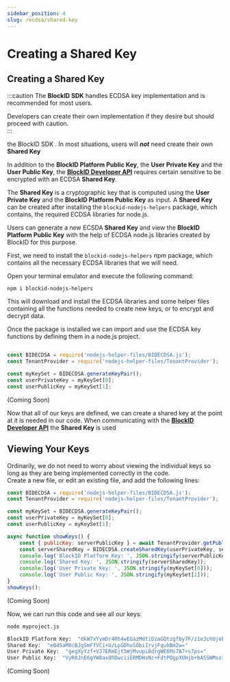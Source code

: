 ```yaml
---
sidebar_position: 4
slug: /ecdsa/shared-key
---
```


# Creating a Shared Key

## Creating a Shared Key

:::caution
The **BlockID SDK** handles ECDSA key implementation and is recommended for most users.
	
Developers can create their own implementation if they desire but should proceed with caution.  
:::
 

the BlockID SDK . In  most situations, users will ***not*** need create their own **Shared Key**

In addition to the **BlockID Platform Public Key**, the **User Private Key** and the **User Public Key**, the **[BlockID Developer API](https://blockid-trial.1kosmos.net/swagger-ui.html)** requires certain sensitive  to be encrypted with an ECDSA **Shared Key**. 

The **Shared Key** is a cryptographic key that is computed using the **User Private Key** and the **BlockID Platform Public Key** as input. A **Shared Key** can be created after installing the `blockid-nodejs-helpers` package, which contains, the required ECDSA libraries for node.js. 



Users can generate a new ECSDA **Shared Key**  and view the **BlockID Platform Public Key** with the help of ECDSA node.js libraries created by BlockID for this purpose. 



First, we need to install the `blockid-nodejs-helpers` npm package, which contains all the necessary ECDSA libraries that we will need. 

Open your terminal emulator and execute the following command:


```bash title="Terminal Emulator"
npm i blockid-nodejs-helpers
```


This will download and install the ECDSA libraries and some helper files containing all the functions needed to create new keys, or to encrypt and decrypt data.
 

Once the package is installed we can import and use the ECDSA key functions by defining them in a node.js project. 

<Tabs groupId="operating-systems">
  <TabItem value="node" label="Node.js">  

```jsx title="REQUEST"

const BIDECDSA = require('nodejs-helper-files/BIDECDSA.js');
const TenantProvider = require('nodejs-helper-files/TenantProvider');

const myKeySet = BIDECDSA.generateKeyPair();
const userPrivateKey = myKeySet[0];
const userPublicKey = myKeySet[1];
```

</TabItem>
  <TabItem value="php" label="PHP" className="gray-text">
(Coming Soon)
</TabItem>
</Tabs>

Now that all of our keys are defined, we can create a shared key at the point at it is needed in our code. When communicating with the **[BlockID Developer API](https://blockid-trial.1kosmos.net/swagger-ui.html)** the **Shared Key** is used 
## Viewing Your Keys

Ordinarily, we do not need to worry about viewing the individual keys so long as they are being implemented correctly in the code.   
Create a new file, or edit an existing file, and add the following lines:

    

<Tabs groupId="operating-systems">
  <TabItem value="node" label="Node.js">  

```jsx title="REQUEST"
const BIDECDSA = require('nodejs-helper-files/BIDECDSA.js');
const TenantProvider = require('nodejs-helper-files/TenantProvider');

const myKeySet = BIDECDSA.generateKeyPair();
const userPrivateKey = myKeySet[0];
const userPublicKey = myKeySet[1];

async function showKeys() {
	const { publicKey: serverPublicKey } = await TenantProvider.getPublicKey();
	const serverSharedKey = BIDECDSA.createSharedKey(userPrivateKey, serverPublicKey);
	console.log('BlockID Platform Key: ', JSON.stringify(serverPublicKey));
	console.log('Shared Key: ', JSON.stringify(serverSharedKey));
	console.log('User Private Key: ', JSON.stringify(myKeySet[0]));
	console.log('User Public Key: ', JSON.stringify(myKeySet[1]));
}
showKeys();
```
</TabItem>
  <TabItem value="php" label="PHP" className="gray-text">
(Coming Soon)
</TabItem>
</Tabs>




Now, we can run this code and see all our keys:

    

<Tabs groupId="operating-systems">
  <TabItem value="node" label="Node.js">  

```bash title=RESPONSE
node myproject.js

BlockID Platform Key:  "dkW7xYymDr4Rh4wEGazMdtiDzaGQtzgfby7F/z1eJchUjebTmYxkKcW7cHAg12zFWYEeJF9erjwoKw0BOHqtYw=="
Shared Key:  "eB4SaM0cBJgSmFfVCi+U/LpGDhuSObiIrvjFqubBm2w="
User Private Key:  "gegXyYzf+VJ7ERmEjt5WjMvupi8drgWE6Ms7A7+s7ps="
User Public Key:  "VyR0JnE6gYW8axOhDwciiERMDHsNc+FdtPOgpXUHjb+bA5SWMsz3n3L39AaRMSYfhyPMG4bgvvfdO9ddGFbt+A=="
```
</TabItem>
  <TabItem value="php" label="PHP" className="gray-text">
(Coming Soon)
</TabItem>
</Tabs>





